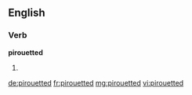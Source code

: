 ==English==

===Verb===
'''pirouetted'''

# {{past of|[[pirouette]]}}

[[de:pirouetted]]
[[fr:pirouetted]]
[[mg:pirouetted]]
[[vi:pirouetted]]